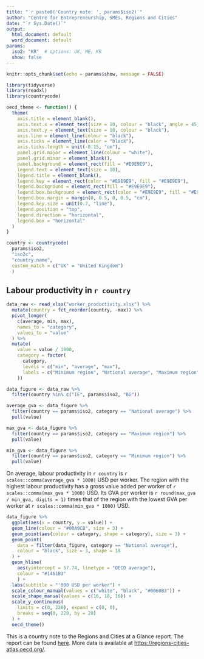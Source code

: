 ```yaml
---
title: "`r paste0('Country note: ', params$iso2)`"
author: "Centre for Entrepreneurship, SMEs, Regions and Cities"
date: "`r Sys.Date()`"
output:
  html_document: default
  word_document: default
params:
  iso2: "KR"  # options: UK, ME, KR 
  show: false
---
```


```r
knitr::opts_chunk$set(echo = params$show, message = FALSE)
```

```r
library(tidyverse)
library(readxl)
library(countrycode)
```

```r
oecd_theme <- function() {
  theme(
    axis.title = element_blank(),
    axis.text.x = element_text(size = 10, colour = "black", angle = 45, hjust = 1),
    axis.text.y = element_text(size = 10, colour = "black"),
    axis.line = element_line(colour = "black"),
    axis.ticks = element_line(color = "black"),
    axis.ticks.length = unit(-0.15, "cm"),
    panel.grid.major = element_line(colour = "white"),
    panel.grid.minor = element_blank(),
    panel.background = element_rect(fill = "#E9E9E9"),
    legend.text = element_text(size = 10),
    legend.title = element_blank(),
    legend.key = element_rect(color = "#E9E9E9", fill = "#E9E9E9"),
    legend.background = element_rect(fill = "#E9E9E9"),
    legend.box.background = element_rect(color = "#E9E9E9", fill = "#E9E9E9"),
    legend.box.margin = margin(0, 0.5, 0, 0.5, "cm"),
    legend.key.size = unit(0.7, "line"),
    legend.position = "top",
    legend.direction = "horizontal",
    legend.box = "horizontal"
  )
}
```

```r
country <- countrycode(
  params$iso2, 
  "iso2c", 
  "country.name", 
  custom_match = c("UK" = "United Kingdom")
  )
```


## Labour productivity in `r country`

```r
data_raw <- read_xlsx("worker_productivity.xlsx") %>% 
  mutate(country = fct_reorder(country, -max)) %>%
  pivot_longer(
    c(average, min, max),
    names_to = "category",
    values_to = "value"
  ) %>%
  mutate(
    value = value / 1000,
    category = factor(
      category,
      levels = c("min", "average", "max"),
      labels = c("Minimum region", "National average", "Maximum region")
    ))

data_figure <- data_raw %>%
  filter(country %in% c("IE", params$iso2, "BG"))
```

```r
average_gva <- data_figure %>% 
  filter(country == params$iso2, category == "National average") %>% 
  pull(value)

max_gva <- data_figure %>% 
  filter(country == params$iso2, category == "Maximum region") %>% 
  pull(value)

min_gva <- data_figure %>% 
  filter(country == params$iso2, category == "Minimum region") %>% 
  pull(value)
```

On average, labour productivity in `r country` is `r scales::comma(average_gva * 1000)` USD per worker. The region with the highest labour productivity has a gross value added per worker of `r scales::comma(max_gva * 1000)` USD. Its GVA per worker is `r round(max_gva / min_gva, digits = 1)` times that of the region with the lowest GVA per worker at `r scales::comma(min_gva * 1000)` USD. 

```r
data_figure %>%
  ggplot(aes(x = country, y = value)) +
  geom_line(colour = "#00A9CB", size = 3) +
  geom_point(aes(colour = category, shape = category), size = 3) +
  geom_point(
    data = filter(data_figure, category == "National average"),
    colour = "black", size = 3, shape = 18
  ) +
  geom_hline(
    aes(yintercept = 57.74, linetype = "OECD average"),
    colour = "#1461B3"
    ) +
  labs(subtitle = "'000 USD per worker") +
  scale_colour_manual(values = c("white", "black", "#0060B3")) +
  scale_shape_manual(values = c(16, 18, 16)) +
  scale_y_continuous(
    limits = c(0, 220), expand = c(0, 0),
    breaks = seq(0, 220, by = 20)
  ) +
  oecd_theme()
```

This is a country note to the Regions and Cities at a Glance report. The report can be found [here](https://www.oecd.org/cfe/oecd-regions-and-cities-at-a-glance-26173212.htm). More data is available at <https://regions-cities-atlas.oecd.org/>.
